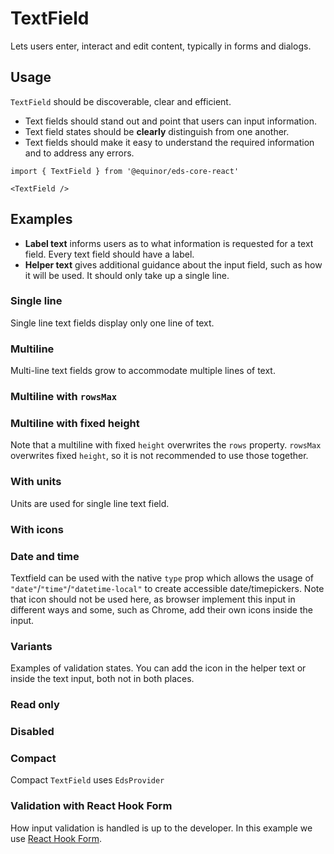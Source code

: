 
# TextField

Lets users enter, interact and edit content, typically in forms and dialogs.

<Links 
    ariaUrl="https://www.w3.org/TR/2017/REC-wai-aria-1.1-20171214/#textbox"
    figmaUrl="https://www.figma.com/file/0bGXR2sCwMVSDNyyzu5BXrO5/UI%E2%80%94User-Interface?node-id=18618%3A6"
    documentationUrl="https://eds.equinor.com/0b0c666ab/p/77e7d5-text-field/b/86826a"
    sourceUrl="https://github.com/equinor/design-system/blob/develop/packages/eds-core-react/src/components/TextField/TextField.tsx"
    npmUrl="https://www.npmjs.com/package/@equinor/eds-core-react"
/>

<Story id="inputs-textfield--introduction" />
<PropsTable />

## Usage

`TextField` should be discoverable, clear and efficient.

<ul>
  <li>Text fields should stand out and point that users can input information.</li>
  <li>Text field states should be <strong>clearly</strong> distinguish from one another.</li>
  <li>Text fields should make it easy to understand the required information and to address any errors.</li>
</ul>

  ```tsx
import { TextField } from '@equinor/eds-core-react'

<TextField />
```

## Examples

<ul>
  <li><strong>Label text</strong> informs users as to what information is requested for a text field. 
      Every text field should have a label.
  </li>
  <li><strong>Helper text</strong> gives additional guidance about the input field, 
      such as how it will be used. It should only take up a single line.
  </li>
</ul>

### Single line

Single line text fields display only one line of text.

<Story id="inputs-textfield--types" />

### Multiline

Multi-line text fields grow to accommodate multiple lines of text.

<Story id="inputs-textfield--multiline" />

### Multiline with `rowsMax`

<Story id="inputs-textfield--multiline-rows-max" />

### Multiline with fixed height

Note that a multiline with fixed `height` overwrites the `rows` property. `rowsMax` overwrites fixed `height`, 
so it is not recommended to use those together.

<Story id="inputs-textfield--multiline-fixed-height" />

### With units 

Units are used for single line text field.

<Story id="inputs-textfield--with-unit" />


### With icons

<Story id="inputs-textfield--with-icons" />

### Date and time

Textfield can be used with the native `type` prop which allows the usage of `"date"`/`"time"`/`"datetime-local"` to create accessible date/timepickers.
Note that icon should not be used here, as browser implement this input in different ways and some, such as Chrome, add their own icons inside the input.
<Story id="inputs-textfield--datepicker" />

### Variants

Examples of validation states. You can add the icon in the helper text or inside the text input, both not in both places.

<Story id="inputs-textfield--variants" />

### Read only

<Story id="inputs-textfield--read-only" />

### Disabled

<Story id="inputs-textfield--disabled" />

### Compact

Compact `TextField` uses `EdsProvider`

<Story id="inputs-textfield--compact" />

### Validation with React Hook Form

How input validation is handled is up to the developer. In this example we use <a href="https://react-hook-form.com/">React Hook Form</a>.

<Story id="inputs-textfield--validation-with-react-hook-form" />



